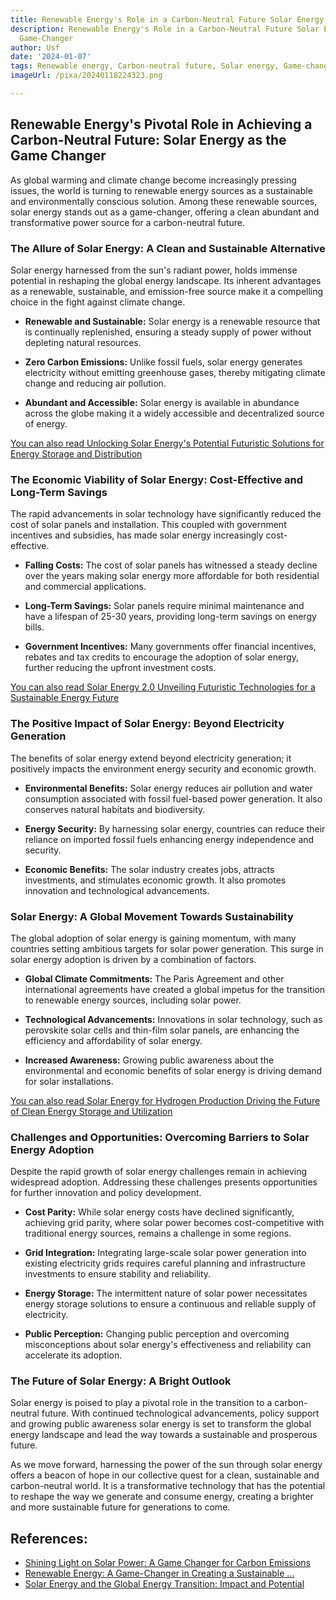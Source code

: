 ```yaml
---
title: Renewable Energy's Role in a Carbon-Neutral Future Solar Energy as a Game-Changer
description: Renewable Energy's Role in a Carbon-Neutral Future Solar Energy as a
  Game-Changer
author: Usf
date: '2024-01-07'
tags: Renewable energy, Carbon-neutral future, Solar energy, Game-changer
imageUrl: /pixa/20240118224323.png

---
```

##  Renewable Energy's Pivotal Role in Achieving a Carbon-Neutral Future: Solar Energy as the Game Changer

As global warming and climate change become increasingly pressing issues, the world is turning to renewable energy sources as a sustainable and environmentally  conscious solution.  Among these  renewable sources, solar energy stands out as a game-changer, offering a clean abundant and transformative power source for a carbon-neutral future.

### The  Allure of Solar Energy: A Clean and Sustainable Alternative

Solar energy harnessed  from the  sun's radiant power, holds immense potential in reshaping the global  energy landscape. Its  inherent advantages as a renewable, sustainable,  and emission-free source make it a  compelling choice in the fight against climate  change.

- **Renewable and Sustainable:** Solar energy is a renewable resource  that is  continually replenished, ensuring a steady supply of power without depleting  natural resources.

- **Zero Carbon  Emissions:**  Unlike fossil fuels, solar energy generates electricity without emitting greenhouse gases, thereby mitigating climate change and reducing air pollution.

- **Abundant and Accessible:** Solar energy is available  in abundance across the globe making it a widely accessible and decentralized source of energy.

[You  can also read Unlocking Solar Energy's Potential Futuristic Solutions for Energy Storage and Distribution](Unlocking%20Solar%20Energy%27s%20Potential%20Futuristic%20Solutions%20for%20Energy%20Storage%20and%20Distribution)


### The Economic Viability of Solar Energy: Cost-Effective  and  Long-Term Savings

The rapid advancements in solar  technology have significantly reduced the cost of solar panels and installation. This coupled with government incentives and subsidies, has made solar  energy increasingly cost-effective.

- **Falling Costs:** The cost of solar panels  has witnessed a steady decline over the years making solar energy more affordable for both  residential and commercial applications.

- **Long-Term Savings:**  Solar panels require minimal maintenance and  have  a lifespan of 25-30 years, providing  long-term savings  on energy  bills.

- **Government Incentives:** Many  governments offer financial incentives,  rebates and tax credits to encourage the adoption of solar energy, further reducing  the upfront investment costs.

[You can also read Solar Energy 2.0 Unveiling Futuristic Technologies for a Sustainable  Energy Future](Solar%20Energy%202.0%20Unveiling%20Futuristic%20Technologies%20for%20a%20Sustainable%20Energy%20Future)


### The Positive Impact of Solar Energy: Beyond Electricity Generation

The benefits of solar energy extend beyond electricity generation; it positively impacts the environment energy security and  economic growth.

-  **Environmental  Benefits:**  Solar energy reduces air pollution and water consumption associated with  fossil fuel-based power generation. It also  conserves natural habitats and  biodiversity.

- **Energy Security:**  By harnessing solar energy, countries can reduce their reliance on imported fossil fuels enhancing  energy  independence and security.

- **Economic Benefits:** The solar industry creates jobs, attracts investments, and stimulates economic growth. It also promotes  innovation and technological advancements.

### Solar Energy: A Global Movement Towards Sustainability

The global adoption of solar energy is gaining  momentum, with many countries  setting ambitious targets  for  solar power generation. This surge in solar energy adoption is driven by a combination of  factors.

- **Global Climate Commitments:** The Paris Agreement and other international agreements have created a global impetus for  the transition to renewable energy sources, including solar power.

-  **Technological Advancements:** Innovations in solar technology, such as perovskite solar cells  and  thin-film solar panels, are enhancing the efficiency and affordability of solar energy.

- **Increased Awareness:** Growing public awareness about the environmental and economic benefits of solar energy is driving demand for solar installations.

[You can also read Solar Energy for Hydrogen Production Driving the Future of Clean  Energy Storage and Utilization](Solar%20Energy%20for%20Hydrogen%20Production%20Driving%20the%20Future%20of%20Clean%20Energy%20Storage%20and%20Utilization)


### Challenges and Opportunities: Overcoming Barriers to Solar Energy Adoption

Despite the rapid growth of solar energy challenges remain in achieving widespread adoption. Addressing  these challenges presents opportunities for further innovation and policy development.

- **Cost Parity:** While solar  energy costs  have declined significantly, achieving grid parity, where solar power becomes cost-competitive with traditional  energy sources, remains a challenge in some  regions.

- **Grid Integration:** Integrating large-scale solar power generation into existing electricity grids requires careful planning and infrastructure  investments to ensure stability and reliability.

- **Energy Storage:** The intermittent nature of solar power necessitates  energy storage solutions to ensure a  continuous and reliable supply of electricity.

- **Public  Perception:** Changing public perception and overcoming  misconceptions about solar energy's effectiveness and reliability  can accelerate its adoption.

### The Future of Solar Energy: A Bright Outlook

Solar energy is poised to play a pivotal role in the transition to a  carbon-neutral future. With continued technological advancements, policy  support and growing public awareness solar energy is set to transform the global energy landscape and lead the way towards a sustainable  and prosperous future.

As we move forward,  harnessing the power  of the sun through solar energy offers a beacon of hope in our collective quest for a  clean, sustainable and carbon-neutral world. It is a transformative technology that has the potential to reshape the way we generate and consume energy,  creating a brighter and more sustainable  future for generations to come.

## References:
- [Shining Light on Solar Power: A Game Changer for Carbon Emissions](https://energy5.com/shining-light-on-solar-power-a-game-changer-for-carbon-emissions)
- [Renewable Energy: A Game-Changer in Creating a Sustainable ...](https://www.linkedin.com/pulse/renewable-energy-game-changer-creating-sustainable-tomorrow-kumar)
- [Solar Energy and the Global Energy Transition: Impact and Potential](https://arka360.com/ros/solar-energy-global-transition/)

